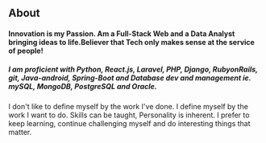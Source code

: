## About   

#### Innovation is my Passion. Am a Full-Stack Web and a Data Analyst bringing ideas to life.Believer that Tech only makes sense at the service of people!

##### I am proficient  with Python, React.js, Laravel, PHP, Django, RubyonRails, git, Java-android, Spring-Boot and Database dev and management ie. mySQL, MongoDB, PostgreSQL and Oracle.

I don't like to define myself by the work I've done. I define myself by the work I want to do. Skills can be taught, Personality is inherent.
I prefer to keep learning, continue challenging myself and do interesting things that matter.

